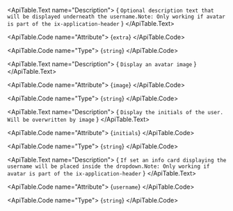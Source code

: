 <ApiTable id="property-extra">
  <ApiTable.PropertyHeader name="extra" singleFramework="">
  </ApiTable.PropertyHeader>

  <ApiTable.Text name="Description">
    { `Optional description text that will be displayed underneath the username.Note: Only working if avatar is part of the ix-application-header` }
  </ApiTable.Text>

  <ApiTable.Code name="Attribute">
    {`extra`}
  </ApiTable.Code>

  <ApiTable.Code name="Type">
   {`string`}
  </ApiTable.Code>


</ApiTable>
<ApiTable id="property-image">
  <ApiTable.PropertyHeader name="image" singleFramework="">
  </ApiTable.PropertyHeader>

  <ApiTable.Text name="Description">
    { `Display an avatar image` }
  </ApiTable.Text>

  <ApiTable.Code name="Attribute">
    {`image`}
  </ApiTable.Code>

  <ApiTable.Code name="Type">
   {`string`}
  </ApiTable.Code>


</ApiTable>
<ApiTable id="property-initials">
  <ApiTable.PropertyHeader name="initials" singleFramework="">
  </ApiTable.PropertyHeader>

  <ApiTable.Text name="Description">
    { `Display the initials of the user. Will be overwritten by image` }
  </ApiTable.Text>

  <ApiTable.Code name="Attribute">
    {`initials`}
  </ApiTable.Code>

  <ApiTable.Code name="Type">
   {`string`}
  </ApiTable.Code>


</ApiTable>
<ApiTable id="property-username">
  <ApiTable.PropertyHeader name="username" singleFramework="">
  </ApiTable.PropertyHeader>

  <ApiTable.Text name="Description">
    { `If set an info card displaying the username will be placed inside the dropdown.Note: Only working if avatar is part of the ix-application-header` }
  </ApiTable.Text>

  <ApiTable.Code name="Attribute">
    {`username`}
  </ApiTable.Code>

  <ApiTable.Code name="Type">
   {`string`}
  </ApiTable.Code>


</ApiTable>
